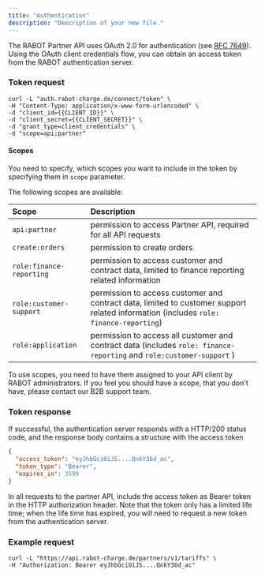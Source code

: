```yaml
---
title: "Authentication"
description: "Description of your new file."
---
```


The RABOT Partner API uses OAuth 2.0 for authentication (see [RFC 7649](https://www.rfc-editor.org/rfc/rfc6749)). Using the OAuth client credentials flow, you can obtain an access token from the RABOT authentication server.

### Token request

```shell
curl -L "auth.rabot-charge.de/connect/token" \
-H "Content-Type: application/x-www-form-urlencoded" \
-d "client_id={{CLIENT_ID}}" \
-d "client_secret={{CLIENT_SECRET}}" \
-d "grant_type=client_credentials" \
-d "scope=api:partner"
```

#### Scopes

You need to specify, which scopes you want to include in the token by specifying them in `scope` parameter.

The following scopes are available:

| Scope                    | Description                                                                                                                           |
| :----------------------- | :------------------------------------------------------------------------------------------------------------------------------------ |
| `api:partner`            | permission to access Partner API, required for all API requests                                                                       |
| `create:orders`          | permission to create orders                                                                                                           |
| `role:finance-reporting` | permission to access customer and contract data, limited to finance reporting related information                                     |
| `role:customer-support`  | permission to access customer and contract data, limited to customer support related information (includes `role: finance-reporting`) |
| `role:application`       | permission to access all customer and contract data (includes `role: finance-reporting` and `role:customer-support` )                 |

<Note>
  To use scopes, you need to have them assigned to your API client by RABOT administrators. If you feel you should have a scope, that you don't have, please contact our B2B support team.
</Note>

### Token response

If successful, the authentication server responds with a HTTP/200 status code, and the response body contains a structure with the access token

```json
{
  "access_token": "eyJhbGciOiJS....QnkY36d_ac",
  "token_type": "Bearer",
  "expires_in": 3599
}
```

In all requests to the partner API, include the access token as Bearer token in the HTTP authorization header. Note that the token only has a limited life time; when the life time has expired, you will need to request a new token from the authentication server.

### Example request

```shell
curl -L "https://api.rabot-charge.de/partners/v1/tariffs" \
-H "Authorization: Bearer eyJhbGciOiJS....QnkY36d_ac"
```